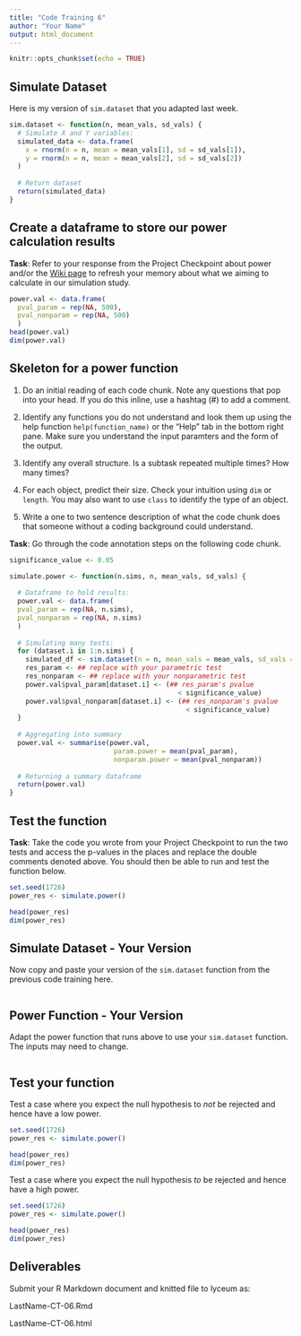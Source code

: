 ```yaml
---
title: "Code Training 6"
author: "Your Name"
output: html_document
---
```


```r
knitr::opts_chunk$set(echo = TRUE)
```

## Simulate Dataset

Here is my version of `sim.dataset` that you adapted last week.

```r
sim.dataset <- function(n, mean_vals, sd_vals) {
  # Simulate X and Y variables:
  simulated_data <- data.frame(
    x = rnorm(n = n, mean = mean_vals[1], sd = sd_vals[1]),
    y = rnorm(n = n, mean = mean_vals[2], sd = sd_vals[2])
  )
  
  # Return dataset
  return(simulated_data)
}

```

## Create a dataframe to store our power calculation results

**Task**: Refer to your response from the Project Checkpoint about power and/or the [Wiki page](https://en.wikipedia.org/wiki/Power_of_a_test) to refresh your memory about what we aiming to calculate in our simulation study.

```r
power.val <- data.frame(
  pval_param = rep(NA, 500),
  pval_nonparam = rep(NA, 500)
  )
head(power.val)
dim(power.val)
```


## Skeleton for a power function


1. Do an initial reading of each code chunk. Note any questions that pop into your head. If you do this inline, use a hashtag (#) to add a comment.
    
2. Identify any functions you do not understand and look them up using the help function `help(function_name)` or the "Help" tab in the bottom right pane. Make sure you understand the input paramters and the form of the output. 
    
3. Identify any overall structure. Is a subtask repeated multiple times? How many times?
      
4. For each object, predict their size. Check your intuition using `dim` or `length`. You may also want to use `class` to identify the type of an object.
    
5. Write a one to two sentence description of what the code chunk does that someone without a coding background could understand.

**Task**: Go through the code annotation steps on the following code chunk. 


```r
significance_value <- 0.05

simulate.power <- function(n.sims, n, mean_vals, sd_vals) {
  
  # Dataframe to hold results:
  power.val <- data.frame(
  pval_param = rep(NA, n.sims),
  pval_nonparam = rep(NA, n.sims)
  )
  
  # Simulating many tests:
  for (dataset.i in 1:n.sims) {
    simulated_df <- sim.dataset(n = n, mean_vals = mean_vals, sd_vals = sd_vals)
    res_param <- ## replace with your parametric test
    res_nonparam <- ## replace with your nonparametric test
    power.val$pval_param[dataset.i] <- (## res_param's pvalue
                                          < significance_value)
    power.val$pval_nonparam[dataset.i] <- (## res_nonparam's pvalue
                                            < significance_value)
  }
  
  # Aggregating into summary 
  power.val <- summarise(power.val,
                          param.power = mean(pval_param),
                          nonparam.power = mean(pval_nonparam))
  
  # Returning a summary dataframe
  return(power.val)
}
```

## Test the function

**Task**: Take the code you wrote from your Project Checkpoint to run the two tests and access the p-values in the places and replace the double comments denoted above. You should then be able to run and test the function below.

```r
set.seed(1726)
power_res <- simulate.power()

head(power_res)
dim(power_res)
```

## Simulate Dataset - Your Version

Now copy and paste your version of the `sim.dataset` function from the previous code training here.

```r


```

## Power Function - Your Version

Adapt the power function that runs above to use your `sim.dataset` function. The inputs may need to change.

```r


```

## Test your function

Test a case where you expect the null hypothesis to *not* be rejected and hence have a low power.

```r
set.seed(1726)
power_res <- simulate.power()

head(power_res)
dim(power_res)
```

Test a case where you expect the null hypothesis *to* be rejected and hence have a high power.

```r
set.seed(1726)
power_res <- simulate.power()

head(power_res)
dim(power_res)
```

## Deliverables

Submit your R Markdown document and knitted file to lyceum as:

LastName-CT-06.Rmd 

LastName-CT-06.html

